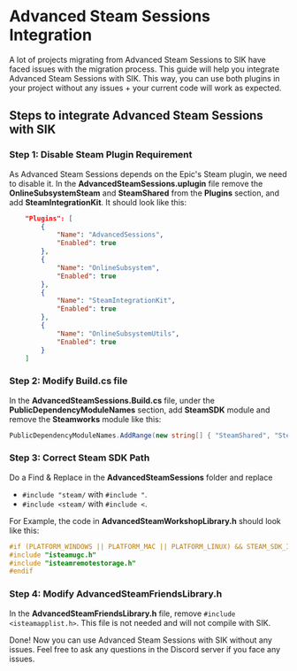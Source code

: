 
# Advanced Steam Sessions Integration

A lot of projects migrating from Advanced Steam Sessions to SIK have faced issues with the migration process. This guide will help you integrate Advanced Steam Sessions with SIK. This way, you can use both plugins in your project without any issues + your current code will work as expected.

## Steps to integrate Advanced Steam Sessions with SIK

<Steps>

### Step 1: Disable Steam Plugin Requirement

As Advanced Steam Sessions depends on the Epic's Steam plugin, we need to disable it. In the **AdvancedSteamSessions.uplugin** file remove the **OnlineSubsystemSteam** and **SteamShared** from the **Plugins** section, and add **SteamIntegrationKit**. It should look like this:

```json
	"Plugins": [
		{
			"Name": "AdvancedSessions",
			"Enabled": true
		},
		{
			"Name": "OnlineSubsystem",
			"Enabled": true
		},
		{
			"Name": "SteamIntegrationKit",
			"Enabled": true
		},
		{
			"Name": "OnlineSubsystemUtils",
			"Enabled": true
		}
	]
```
### Step 2: Modify Build.cs file

In the **AdvancedSteamSessions.Build.cs** file, under the **PublicDependencyModuleNames** section, add **SteamSDK** module and remove the **Steamworks** module like this:

```csharp
PublicDependencyModuleNames.AddRange(new string[] { "SteamShared", "SteamSdk", "OnlineSubsystemSteam" });
```

### Step 3: Correct Steam SDK Path

Do a Find & Replace in the **AdvancedSteamSessions** folder and replace

-  `#include "steam/` with `#include "`.
-  `#include <steam/` with `#include <`.

For Example, the code in **AdvancedSteamWorkshopLibrary.h** should look like this:

```cpp
#if (PLATFORM_WINDOWS || PLATFORM_MAC || PLATFORM_LINUX) && STEAM_SDK_INSTALLED
#include "isteamugc.h"
#include "isteamremotestorage.h"
#endif
```

### Step 4: Modify AdvancedSteamFriendsLibrary.h

In the **AdvancedSteamFriendsLibrary.h** file, remove `#include <isteamapplist.h>`. This file is not needed and will not compile with SIK.

</Steps>

Done! Now you can use Advanced Steam Sessions with SIK without any issues. Feel free to ask any questions in the Discord server if you face any issues.